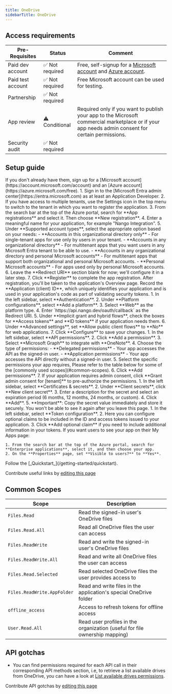 ```yaml
---
title: OneDrive
sidebarTitle: OneDrive
---
```



<Overview />
<PreBuiltTooling />
<PreBuiltUseCases />

## Access requirements
| Pre-Requisites | Status | Comment|
| - | - | - |
| Paid dev account | ✅ Not required | Free, self-signup for a [Microsoft account](https://account.microsoft.com/account) and [Azure account](https://azure.microsoft.com/free). |
| Paid test account | ✅ Not required | Free Microsoft account can be used for testing. |
| Partnership | ✅ Not required | |
| App review | ⚠️ Conditional | Required only if you want to publish your app to the Microsoft commercial marketplace or if your app needs admin consent for certain permissions. |
| Security audit | ✅ Not required | |

## Setup guide
<Steps>
  <Step title="Create a Microsoft account and Azure account">
    If you don't already have them, sign up for a [Microsoft account](https://account.microsoft.com/account) and an [Azure account](https://azure.microsoft.com/free).
  </Step>
  <Step title="Register an application in Microsoft Entra ID">
    1. Sign in to the [Microsoft Entra admin center](https://entra.microsoft.com) as at least an Application Developer.
    2. If you have access to multiple tenants, use the Settings icon in the top menu to switch to the tenant in which you want to register the application.
    3. From the search bar at the top of the Azure portal, search for **App registrations** and select it. Then choose **New registration**.
    4. Enter a meaningful name for your application, for example "Nango Integration".
    5. Under **Supported account types**, select the appropriate option based on your needs:
       - **Accounts in this organizational directory only** - For single-tenant apps for use only by users in your tenant.
       - **Accounts in any organizational directory** - For multitenant apps that you want users in any Microsoft Entra tenant to be able to use.
       - **Accounts in any organizational directory and personal Microsoft accounts** - For multitenant apps that support both organizational and personal Microsoft accounts.
       - **Personal Microsoft accounts** - For apps used only by personal Microsoft accounts.
    6. Leave the **Redirect URI** section blank for now; we'll configure it in a later step.
    7. Click **Register** to complete the app registration.
  </Step>
  <Step title="Note your application (client) ID">
    After registration, you'll be taken to the application's Overview page. Record the **Application (client) ID**, which uniquely identifies your application and is used in your application's code as part of validating security tokens.
  </Step>
  <Step title="Add a redirect URI">
    1. In the left sidebar, select **Authentication**.
    2. Under **Platform configurations**, select **Add a platform**.
    3. Select **Web** as the platform type.
    4. Enter `https://api.nango.dev/oauth/callback` as the Redirect URI.
    5. Under **Implicit grant and hybrid flows**, check the boxes for **Access tokens** and **ID tokens** if your application needs them.
    6. Under **Advanced settings**, set **Allow public client flows** to **No** for web applications.
    7. Click **Configure** to save your changes.
  </Step>
  <Step title="Add API permissions">
    1. In the left sidebar, select **API permissions**.
    2. Click **Add a permission**.
    3. Select **Microsoft Graph** to integrate with **OneNote**.
    4. Choose the type of permissions:
       - **Delegated permissions** - Your app accesses the API as the signed-in user.
       - **Application permissions** - Your app accesses the API directly without a signed-in user.
    5. Select the specific permissions your app requires, Please refer to the table below for some of the [commonly used scopes](#common-scopes).
    6. Click **Add permissions**.
    7. If your application requires admin consent, click **Grant admin consent for [tenant]** to pre-authorize the permissions.
  </Step>
  <Step title="Create a client secret">
    1. In the left sidebar, select **Certificates & secrets**.
    2. Under **Client secrets**, click **New client secret**.
    3. Enter a description for the secret and select an expiration period (6 months, 12 months, 24 months, or custom).
    4. Click **Add**.
    5. **Important**: Copy the secret value immediately and store it securely. You won't be able to see it again after you leave this page.
  </Step>
  <Step title="Configure token settings (optional)">
    1. In the left sidebar, select **Token configuration**.
    2. Here you can configure optional claims to be included in the ID and access tokens issued to your application.
    3. Click **Add optional claim** if you need to include additional information in your tokens.
  </Step>
  <Step title="Configure app visibility (optional)">
    If you want users to see your app on their My Apps page:
    
    1. From the search bar at the top of the Azure portal, search for **Enterprise applications**, select it, and then choose your app.
    2. On the **Properties** page, set **Visible to users?** to **Yes**.
  </Step>
  <Step title="Next">
    Follow the [_Quickstart_](/getting-started/quickstart).
  </Step>
</Steps>

<UsefulLinks />

<Note>Contribute useful links by [editing this page](https://github.com/nangohq/nango/tree/master/docs-v2/integrations/all/one-drive.mdx)</Note>

## Common Scopes

| Scope                              | Description                                                                 |
| ---------------------------------- | --------------------------------------------------------------------------- |
| `Files.Read`                       | Read the signed-in user's OneDrive files                                    |
| `Files.Read.All`                   | Read all OneDrive files the user can access                                 |
| `Files.ReadWrite`                  | Read and write the signed-in user's OneDrive files                          |
| `Files.ReadWrite.All`             | Read and write all OneDrive files the user can access                       |
| `Files.Read.Selected`             | Read selected OneDrive files the user provides access to                    |
| `Files.ReadWrite.AppFolder`       | Read and write files in the application's special OneDrive folder           |
| `offline_access`                  | Access to refresh tokens for offline access                                 |
| `User.Read.All`                   | Read user profiles in the organization (useful for file ownership mapping)  |


## API gotchas
-   You can find permissions required for each API call in their corresponding API methods section, i.e, to retrieve a list available drives from OneDrive, you can have a look at [List available drives permissions](https://learn.microsoft.com/en-us/graph/api/drive-list?view=graph-rest-1.0&tabs=http#permissions).
<APIGotchas />

<Note>Contribute API gotchas by [editing this page](https://github.com/nangohq/nango/tree/master/docs-v2/integrations/all/one-drive.mdx)</Note>
